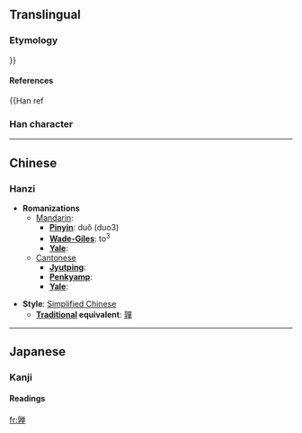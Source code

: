 {{see|嚲}}

==Translingual==
===Etymology===
}}
====References====
{{Han ref
===Han character===
{{Han char|rad=亠|as=14|sn=16|so=|four=|canj=卜木金田十 (YDCWJ)|kx=0089.241|hdz=10293.091|uh=4EB8|ud=20152}}
----
==Chinese==
===Hanzi===


* '''Romanizations'''
** [[Mandarin]]:
*** '''[[Pinyin]]''': duǒ (duo3)
*** '''[[Wade-Giles]]''': to<sup>3</sup>
*** '''[[Yale]]''': 
**[[Cantonese]]
***'''[[Jyutping]]''':
***'''[[Penkyamp]]''': 
***'''[[Yale]]''': 

* '''Style''': [[Simplified Chinese]] 
** '''[[Traditional Chinese|Traditional]] equivalent''': [[嚲]]


----
==Japanese==
===Kanji===


{{ja-kanji|grade=|rs=亠14|simple=}}
====Readings====
{{ja-readings|on=[[た]] (ta)|kun=}}




[[fr:亸]]